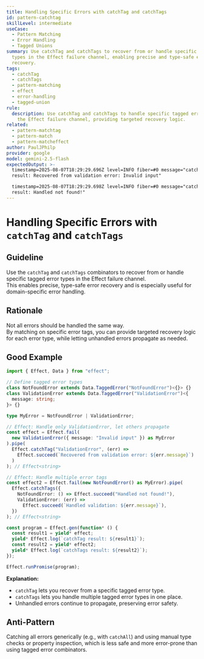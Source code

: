 ```yaml
---
title: Handling Specific Errors with catchTag and catchTags
id: pattern-catchtag
skillLevel: intermediate
useCase:
  - Pattern Matching
  - Error Handling
  - Tagged Unions
summary: Use catchTag and catchTags to recover from or handle specific error
  types in the Effect failure channel, enabling precise and type-safe error
  recovery.
tags:
  - catchTag
  - catchTags
  - pattern-matching
  - effect
  - error-handling
  - tagged-union
rule:
  description: Use catchTag and catchTags to handle specific tagged error types in
    the Effect failure channel, providing targeted recovery logic.
related:
  - pattern-matchtag
  - pattern-match
  - pattern-matcheffect
author: PaulJPhilp
provider: google
model: gemini-2.5-flash
expectedOutput: >-
  timestamp=2025-08-07T18:29:29.696Z level=INFO fiber=#0 message="catchTag
  result: Recovered from validation error: Invalid input"

  timestamp=2025-08-07T18:29:29.698Z level=INFO fiber=#0 message="catchTags
  result: Handled not found!"
---
```


# Handling Specific Errors with `catchTag` and `catchTags`

## Guideline

Use the `catchTag` and `catchTags` combinators to recover from or handle specific tagged error types in the Effect failure channel.  
This enables precise, type-safe error recovery and is especially useful for domain-specific error handling.

## Rationale

Not all errors should be handled the same way.  
By matching on specific error tags, you can provide targeted recovery logic for each error type, while letting unhandled errors propagate as needed.

## Good Example

```typescript
import { Effect, Data } from "effect";

// Define tagged error types
class NotFoundError extends Data.TaggedError("NotFoundError")<{}> {}
class ValidationError extends Data.TaggedError("ValidationError")<{
  message: string;
}> {}

type MyError = NotFoundError | ValidationError;

// Effect: Handle only ValidationError, let others propagate
const effect = Effect.fail(
  new ValidationError({ message: "Invalid input" }) as MyError
).pipe(
  Effect.catchTag("ValidationError", (err) =>
    Effect.succeed(`Recovered from validation error: ${err.message}`)
  )
); // Effect<string>

// Effect: Handle multiple error tags
const effect2 = Effect.fail(new NotFoundError() as MyError).pipe(
  Effect.catchTags({
    NotFoundError: () => Effect.succeed("Handled not found!"),
    ValidationError: (err) =>
      Effect.succeed(`Handled validation: ${err.message}`),
  })
); // Effect<string>

const program = Effect.gen(function* () {
  const result1 = yield* effect;
  yield* Effect.log(`catchTag result: ${result1}`);
  const result2 = yield* effect2;
  yield* Effect.log(`catchTags result: ${result2}`);
});

Effect.runPromise(program);

```

**Explanation:**  
- `catchTag` lets you recover from a specific tagged error type.
- `catchTags` lets you handle multiple tagged error types in one place.
- Unhandled errors continue to propagate, preserving error safety.

## Anti-Pattern

Catching all errors generically (e.g., with `catchAll`) and using manual type checks or property inspection, which is less safe and more error-prone than using tagged error combinators.